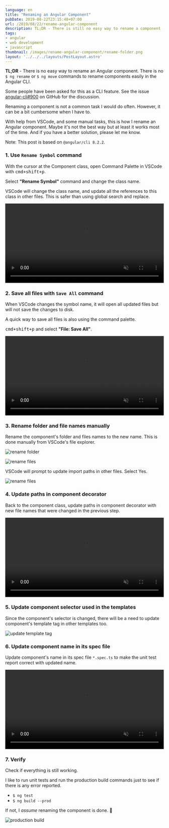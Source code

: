 ```yaml
---
language: en
title: "Renaming an Angular Component"
pubDate: 2019-08-22T23:15:48+07:00
url: /2019/08/22/rename-angular-component
description: TL;DR - There is still no easy way to rename a component
tags:
- angular
- web development
- javascript
thumbnail: /images/rename-angular-component/rename-folder.png
layout: '../../../layouts/PostLayout.astro'
---
```


<p class="lead"><strong>TL;DR</strong> - There is no easy way to rename an Angular component.
There is no <code>$ ng rename</code> or <code>$ ng move</code> commands to rename components easily in the Angular CLI.</p>

Some people have been asked for this as a CLI feature. See the issue [angular-cli#900](https://github.com/angular/angular-cli/issues/900) on GitHub for the discussion.

Renaming a component is not a common task I would do often.
However, it can be a bit cumbersome when I have to.

With help from VSCode, and some manual tasks, this is how I rename an Angular component.
Maybe it's not the best way but at least it works most of the time. And if you have a better solution, please let me know.

Note: This post is based on `@angular/cli 8.2.2`.

### 1. Use `Rename Symbol` command

With the cursor at the Component class, open Command Palette in VSCode with <kbd>cmd+shift+p</kbd>.

Select **"Rename Symbol"** command and change the class name.

VSCode will change the class name, and update all the references to this class in other files.
This is safer than using global search and replace.

<video src="/images/rename-angular-component/rename-symbol.mp4" width="100%" autoplay muted controls loop></video>

### 2. Save all files with `Save All` command

When VSCode changes the symbol name, it will open all updated files but will not save the changes to disk.

A quick way to save all files is also using the command palette.

<kbd>cmd+shift+p</kbd> and select **"File: Save All"**.

<video src="/images/rename-angular-component/save-all.mp4" width="100%" autoplay muted controls loop></video>

### 3. Rename folder and file names manually

Rename the component's folder and files names to the new name.
This is done manually from VSCode's file explorer.

![rename folder](/images/rename-angular-component/rename-folder.png)

![rename files](/images/rename-angular-component/rename-files.png)

VSCode will prompt to update import paths in other files. Select Yes.

![rename files](/images/rename-angular-component/auto-update-imports.png)

### 4. Update paths in component decorator

Back to the component class, update paths in component decorator
with new file names that were changed in the previous step.

<video src="/images/rename-angular-component/update-references.mp4" width="100%" autoplay muted controls loop></video>

### 5. Update component selector used in the templates

Since the component's selector is changed, there will be a need to update component's template tag in other templates too.

![update template tag](/images/rename-angular-component/update-template-tag.png)

### 6. Update component name in its spec file

Update component's name in its spec file `*.spec.ts` to make the unit test report correct with updated name.

<video src="/images/rename-angular-component/update-spec.mp4" width="100%" autoplay muted controls loop></video>

### 7. Verify

Check if everything is still working.

I like to run unit tests and run the production build commands
just to see if there is any error reported.

- `$ ng test`
- `$ ng build --prod`

If not, I *assume* renaming the component is done. 🤞

![production build](/images/rename-angular-component/prod-build.png)
